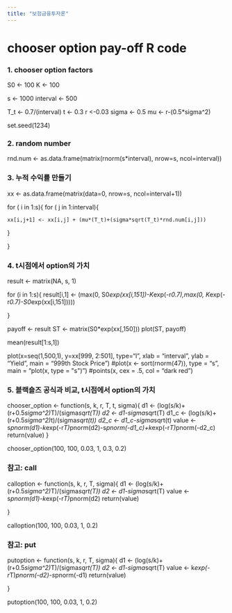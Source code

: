 ```yaml
---
title: "보험금융투자론"
---
```

# chooser option pay-off R code

### 1. chooser option factors
S0 <- 100
K <- 100

s <- 1000
interval <- 500

T_t <- 0.7/(interval)
t <- 0.3
r <-0.03
sigma <- 0.5
mu <- r-(0.5*sigma^2)

set.seed(1234)

### 2. random number
rnd.num <- as.data.frame(matrix(rnorm(s*interval), nrow=s, ncol=interval))



### 3. 누적 수익률 만들기
xx <- as.data.frame(matrix(data=0, nrow=s, ncol=interval+1))

for ( i in 1:s){
  for ( j in 1:interval){
    
    xx[i,j+1] <- xx[i,j] + (mu*(T_t)+(sigma*sqrt(T_t)*rnd.num[i,j]))  
    
  }
  
}

### 4. t시점에서 option의 가치
result <- matrix(NA, s, 1)

for (i in 1:s){
    result[i,1] <- (max(0, S0*exp(xx[i,151])-K*exp(-r*0.7),max(0, K*exp(-r*0.7)-S0*exp(xx[i,151]))))
  
}


payoff <- result
ST <- matrix(S0*exp(xx[,150]))
plot(ST, payoff)


mean(result[1:s,1])


plot(x=seq(1,500,1), y=xx[999, 2:501], type="l", xlab = "interval", ylab = "Yield", main = "999th Stock Price")
#plot(x <- sort(rnorm(47)), type = "s", main = "plot(x, type = \"s\")")
#points(x, cex = .5, col = "dark red")


### 5. 블랙숄즈 공식과 비교, t시점에서 option의 가치
chooser_option <- function(s, k, r, T, t, sigma){
  d1 <- (log(s/k)+(r+0.5*sigma^2)*T)/(sigma*sqrt(T))
  d2 <- d1-sigma*sqrt(T)
  d1_c <- (log(s/k)+(r+0.5*sigma^2)*t)/(sigma*sqrt(t))
  d2_c <- d1_c-sigma*sqrt(t)
  value <- s*pnorm(d1)-k*exp(-r*T)*pnorm(d2)-s*pnorm(-d1_c)+k*exp(-r*T)*pnorm(-d2_c)
  return(value)
}

chooser_option(100, 100, 0.03, 1, 0.3, 0.2)



### 참고: call
calloption <- function(s, k, r, T, sigma){
  d1 <- (log(s/k)+(r+0.5*sigma^2)*T)/(sigma*sqrt(T))
  d2 <- d1-sigma*sqrt(T)
  value <- s*pnorm(d1)-k*exp(-r*T)*pnorm(d2)
  return(value)
  
}

calloption(100, 100, 0.03, 1, 0.2)

### 참고: put
putoption <- function(s, k, r, T, sigma){
  d1 <- (log(s/k)+(r+0.5*sigma^2)*T)/(sigma*sqrt(T))
  d2 <- d1-sigma*sqrt(T)
  value <- k*exp(-r*T)*pnorm(-d2)-s*pnorm(-d1)
  return(value)
  
}

putoption(100, 100, 0.03, 1, 0.2)


